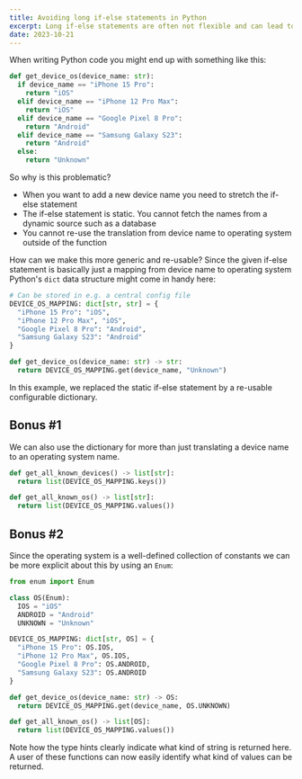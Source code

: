 ```yaml
---
title: Avoiding long if-else statements in Python
excerpt: Long if-else statements are often not flexible and can lead to less readable and coupled code. Read how you can avoid them by using dictionaries ...
date: 2023-10-21
---
```


When writing Python code you might end up with something like this:

```python
def get_device_os(device_name: str):
  if device_name == "iPhone 15 Pro":
    return "iOS"
  elif device_name == "iPhone 12 Pro Max":
    return "iOS"
  elif device_name == "Google Pixel 8 Pro":
    return "Android"
  elif device_name == "Samsung Galaxy S23":
    return "Android"
  else:
    return "Unknown"
```

So why is this problematic?

- When you want to add a new device name you need to stretch the if-else statement
- The if-else statement is static. You cannot fetch the names from a dynamic source such as a database
- You cannot re-use the translation from device name to operating system outside of the function

How can we make this more generic and re-usable? Since the given if-else statement is basically just a mapping from device name to operating system Python's `dict` data structure might come in handy here:

```python
# Can be stored in e.g. a central config file
DEVICE_OS_MAPPING: dict[str, str] = {
  "iPhone 15 Pro": "iOS",
  "iPhone 12 Pro Max", "iOS",
  "Google Pixel 8 Pro": "Android",
  "Samsung Galaxy S23": "Android"
}

def get_device_os(device_name: str) -> str:
  return DEVICE_OS_MAPPING.get(device_name, "Unknown")
```

In this example, we replaced the static if-else statement by a re-usable configurable dictionary.

## Bonus #1

We can also use the dictionary for more than just translating a device name to an operating system name.

```python
def get_all_known_devices() -> list[str]:
  return list(DEVICE_OS_MAPPING.keys())

def get_all_known_os() -> list[str]:
  return list(DEVICE_OS_MAPPING.values())
```

## Bonus #2

Since the operating system is a well-defined collection of constants we can be more explicit about this by using an `Enum`:

```python
from enum import Enum

class OS(Enum):
  IOS = "iOS"
  ANDROID = "Android"
  UNKNOWN = "Unknown"

DEVICE_OS_MAPPING: dict[str, OS] = {
  "iPhone 15 Pro": OS.IOS,
  "iPhone 12 Pro Max", OS.IOS,
  "Google Pixel 8 Pro": OS.ANDROID,
  "Samsung Galaxy S23": OS.ANDROID
}

def get_device_os(device_name: str) -> OS:
  return DEVICE_OS_MAPPING.get(device_name, OS.UNKNOWN)

def get_all_known_os() -> list[OS]:
  return list(DEVICE_OS_MAPPING.values())
```

Note how the type hints clearly indicate what kind of string is returned here. A user of these functions can now easily identify what kind of values can be returned.
